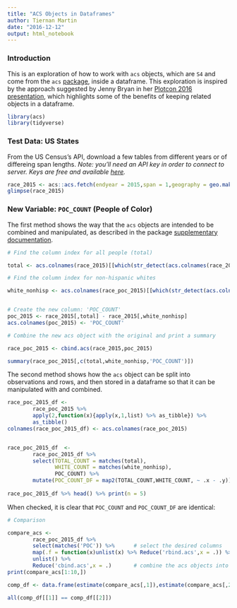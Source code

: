 ```yaml
---
title: "ACS Objects in Dataframes"
author: Tiernan Martin
date: "2016-12-12"
output: html_notebook
---
```


### Introduction
This is an exploration of how to work with `acs` objects, which are `S4` and come from the `acs` [package](https://cran.r-project.org/web/packages/acs/acs.pdf), inside a dataframe. This exploration is inspired by the approach suggested by Jenny Bryan in her [Plotcon 2016 presentation](https://www.youtube.com/watch?v=4MfUCX_KpdE), which highlights some of the benefits of keeping related objects in a dataframe.


```r
library(acs)
library(tidyverse)

```

### Test Data: US States
From the US Census's API, download a few tables from different years or of differeing span lengths. _Note: you'll need an API key in order to connect to server. Keys are free and available [here](http://api.census.gov/data/key_signup.html)._

```r
race_2015 <- acs::acs.fetch(endyear = 2015,span = 1,geography = geo.make(state = '*'),table.number = "B03002",col.names = 'pretty')
glimpse(race_2015)
```

### New Variable: `POC_COUNT` (People of Color)
The first method shows the way that the `acs` objects are intended to be combined and manipulated, as described in the package [supplementary documentation](http://eglenn.scripts.mit.edu/citystate/wp-content/uploads/2013/06/wpid-working_with_acs_R3.pdf).

```r

# Find the column index for all people (total)

total <- acs.colnames(race_2015)[[which(str_detect(acs.colnames(race_2015),'Total:$'))]]

# Find the column index for non-hispanic whites

white_nonhisp <- acs.colnames(race_poc_2015)[[which(str_detect(acs.colnames(race_2015),'Not Hispanic or Latino: White alone$'))]]


# Create the new column: 'POC_COUNT'
poc_2015 <- race_2015[,total] - race_2015[,white_nonhisp]
acs.colnames(poc_2015) <- 'POC_COUNT'

# Combine the new acs object with the original and print a summary

race_poc_2015 <- cbind.acs(race_2015,poc_2015)

summary(race_poc_2015[,c(total,white_nonhisp,'POC_COUNT')])

```


The second method shows how the `acs` object can be split into observations and rows, and then stored in a dataframe so that it can be manipulated with and combined.

```r

race_poc_2015_df <- 
        race_poc_2015 %>% 
        apply(2,function(x){apply(x,1,list) %>% as_tibble}) %>% 
        as_tibble()
colnames(race_poc_2015_df) <- acs.colnames(race_poc_2015)


race_poc_2015_df  <-  
        race_poc_2015_df %>% 
        select(TOTAL_COUNT = matches(total),
               WHITE_COUNT = matches(white_nonhisp),
               POC_COUNT) %>% 
        mutate(POC_COUNT_DF = map2(TOTAL_COUNT,WHITE_COUNT, ~ .x - .y))
        
race_poc_2015_df %>% head() %>% print(n = 5)
```

When checked, it is clear that `POC_COUNT` and `POC_COUNT_DF` are identical:
```r
# Comparison

compare_acs <- 
        race_poc_2015_df %>% 
        select(matches('POC')) %>%      # select the desired columns
        map(.f = function(x)unlist(x) %>% Reduce('rbind.acs',x = .)) %>%   # transform each column into an acs object      
        unlist() %>% 
        Reduce('cbind.acs',x = .)       # combine the acs objects into one acs object
print(compare_acs[1:10,])

comp_df <- data.frame(estimate(compare_acs[,1]),estimate(compare_acs[,2]))

all(comp_df[[1]] == comp_df[[2]])
```

